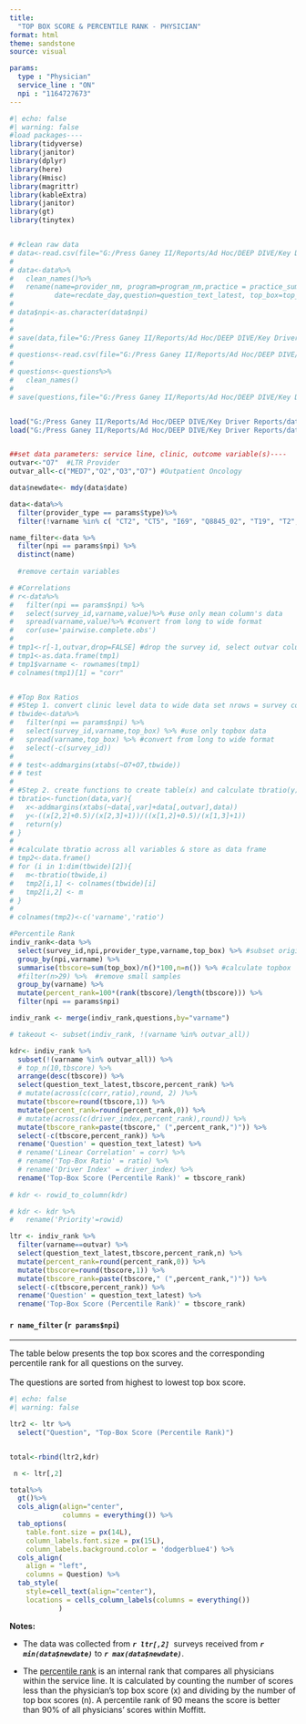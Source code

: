 ```yaml
---
title: 
  "TOP BOX SCORE & PERCENTILE RANK - PHYSICIAN" 
format: html
theme: sandstone
source: visual

params:
  type : "Physician"
  service_line : "ON"
  npi : "1164727673"
---
```


```r
#| echo: false
#| warning: false 
#load packages----
library(tidyverse)
library(janitor)
library(dplyr)
library(here)
library(Hmisc)
library(magrittr)
library(kableExtra)
library(janitor)
library(gt)
library(tinytex)


# #clean raw data
# data<-read.csv(file="G:/Press Ganey II/Reports/Ad Hoc/DEEP DIVE/Key Driver Reports/data/OP_Provider022024-102024.csv")
# 
# data<-data%>%
#   clean_names()%>%
#   rename(name=provider_nm, program=program_nm,practice = practice_summary,
#          date=recdate_day,question=question_text_latest, top_box=top_box_score)
# 
# data$npi<-as.character(data$npi)
# 
# 
# save(data,file="G:/Press Ganey II/Reports/Ad Hoc/DEEP DIVE/Key Driver Reports/data/provider_data.Rdata")
# 
# questions<-read.csv(file="G:/Press Ganey II/Reports/Ad Hoc/DEEP DIVE/Key Driver Reports/data/OP_questions.csv")
# 
# questions<-questions%>%
#   clean_names()
# 
# save(questions,file="G:/Press Ganey II/Reports/Ad Hoc/DEEP DIVE/Key Driver Reports/data/op_question.Rdata")


load("G:/Press Ganey II/Reports/Ad Hoc/DEEP DIVE/Key Driver Reports/data/provider_data.Rdata")
load("G:/Press Ganey II/Reports/Ad Hoc/DEEP DIVE/Key Driver Reports/data/op_question.Rdata")


##set data parameters: service line, clinic, outcome variable(s)----
outvar<-"O7"  #LTR Provider
outvar_all<-c("MED7","O2","O3","O7") #Outpatient Oncology

data$newdate<- mdy(data$date)

data<-data%>%
  filter(provider_type == params$type)%>%
  filter(!varname %in% c( "CT2", "CT5", "I69", "Q8845_02", "T19", "T2", ""))

name_filter<-data %>%
  filter(npi == params$npi) %>%
  distinct(name)
 
  #remove certain variables

# #Correlations
# r<-data%>%
#   filter(npi == params$npi) %>%
#   select(survey_id,varname,value)%>% #use only mean column's data
#   spread(varname,value)%>% #convert from long to wide format
#   cor(use='pairwise.complete.obs')
# 
# tmp1<-r[-1,outvar,drop=FALSE] #drop the survey id, select outvar column & convert to data frame
# tmp1<-as.data.frame(tmp1)
# tmp1$varname <- rownames(tmp1)
# colnames(tmp1)[1] = "corr"


# #Top Box Ratios
# #Step 1. convert clinic level data to wide data set nrows = survey count
# tbwide<-data%>%
#   filter(npi == params$npi) %>%
#   select(survey_id,varname,top_box) %>% #use only topbox data
#   spread(varname,top_box) %>% #convert from long to wide format
#   select(-c(survey_id))
# 
# # test<-addmargins(xtabs(~O7+O7,tbwide))
# # test
# 
# #Step 2. create functions to create table(x) and calculate tbratio(y)
# tbratio<-function(data,var){
#   x<-addmargins(xtabs(~data[,var]+data[,outvar],data))
#   y<-((x[2,2]+0.5)/(x[2,3]+1))/((x[1,2]+0.5)/(x[1,3]+1)) 
#   return(y)
# }
# 
# #calculate tbratio across all variables & store as data frame
# tmp2<-data.frame()
# for (i in 1:dim(tbwide)[2]){ 
#   m<-tbratio(tbwide,i)
#   tmp2[i,1] <- colnames(tbwide)[i]
#   tmp2[i,2] <- m
# }
# 
# colnames(tmp2)<-c('varname','ratio')

#Percentile Rank
indiv_rank<-data %>%
  select(survey_id,npi,provider_type,varname,top_box) %>% #subset original data set
  group_by(npi,varname) %>%
  summarise(tbscore=sum(top_box)/n()*100,n=n()) %>% #calculate topbox
  #filter(n>29) %>%  #remove small samples
  group_by(varname) %>%
  mutate(percent_rank=100*(rank(tbscore)/length(tbscore))) %>%
  filter(npi == params$npi)

indiv_rank <- merge(indiv_rank,questions,by="varname") 

# takeout <- subset(indiv_rank, !(varname %in% outvar_all))

kdr<- indiv_rank %>%
  subset(!(varname %in% outvar_all)) %>%
  # top_n(10,tbscore) %>%
  arrange(desc(tbscore)) %>%
  select(question_text_latest,tbscore,percent_rank) %>%
  # mutate(across(c(corr,ratio),round, 2) )%>%
  mutate(tbscore=round(tbscore,1)) %>%
  mutate(percent_rank=round(percent_rank,0)) %>%
  # mutate(across(c(driver_index,percent_rank),round)) %>%
  mutate(tbscore_rank=paste(tbscore," (",percent_rank,")")) %>%
  select(-c(tbscore,percent_rank)) %>%
  rename('Question' = question_text_latest) %>%
  # rename('Linear Correlation' = corr) %>%
  # rename('Top-Box Ratio' = ratio) %>%
  # rename('Driver Index' = driver_index) %>%
  rename('Top-Box Score (Percentile Rank)' = tbscore_rank)
  
# kdr <- rowid_to_column(kdr)

# kdr <- kdr %>%
#   rename('Priority'=rowid)

ltr <- indiv_rank %>%
  filter(varname==outvar) %>%
  select(question_text_latest,tbscore,percent_rank,n) %>%
  mutate(percent_rank=round(percent_rank,0)) %>%
  mutate(tbscore=round(tbscore,1)) %>%
  mutate(tbscore_rank=paste(tbscore," (",percent_rank,")")) %>%
  select(-c(tbscore,percent_rank)) %>%
  rename('Question' = question_text_latest) %>%
  rename('Top-Box Score (Percentile Rank)' = tbscore_rank)

```

#### `r name_filter` (`r params$npi`)

------------------------------------------------------------------------

<!--  *** inserts a horizontal line -->

<!-- [The top box score is 100 for the Institutional Measure:\ -->
<!-- ***"`r ltr[,1]`"***.\ -->
<!-- \ -->
[The table below presents the top box scores and the corresponding percentile rank for all questions on the survey.\
\
The questions are sorted from highest to lowest top box score.]{.important}

```r
#| echo: false
#| warning: false

ltr2 <- ltr %>%
  select("Question", "Top-Box Score (Percentile Rank)")


total<-rbind(ltr2,kdr)

 n <- ltr[,2]

total%>%
  gt()%>%
  cols_align(align="center",
             columns = everything()) %>%
  tab_options(
    table.font.size = px(14L),
    column_labels.font.size = px(15L),
    column_labels.background.color = 'dodgerblue4') %>%
  cols_align(
    align = "left",
    columns = Question) %>%
  tab_style(
    style=cell_text(align="center"),
    locations = cells_column_labels(columns = everything())
            )


```

<!-- {{< pagebreak >}} -->

**Notes:**

-   The data was collected from ***`r ltr[,2]`***  surveys received from ***`r min(data$newdate)`*** to ***`r max(data$newdate)`***.

-   The [percentile rank]{.underline} is an internal rank that compares all physicians within the service line. It is calculated by counting the number of scores less than the physician's top box score (x) and dividing by the number of top box scores (n). A percentile rank of 90 means the score is better than 90% of all physicians' scores within Moffitt.
